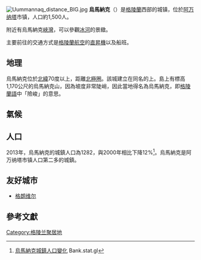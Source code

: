 [[File:Uummannaq_distance_BIG.jpg|thumb]]
'''烏馬納克'''（{{lang-kl|Uummannaq}}）是[[格陵蘭|格陵蘭]]西部的城镇，位於[[阿万纳塔|阿万纳塔]]市镇，人口約1,500人。

附近有烏馬納克[[峽灣|峽灣]]，可以參觀[[冰河|冰河]]的景緻。

主要前往的交通方式是[[格陵蘭航空|格陵蘭航空]]的[[直昇機|直昇機]]以及船班。

==地理==
烏馬納克位於[[北緯|北緯]]70度以上，距離[[北極圈|北極圈]]{{convert|590|km}}。該城建立在同名的{{link-en|烏馬納克島|Uummannaq Island}}上。島上有標高1,170公尺的烏馬納克山，因為坡度非常陡峭，因此當地得名為烏馬納克，即[[格陵蘭語|格陵蘭語]]中「險峻」的意思。

==氣候==
<div style="width:75%; margin-left:auto; margin-right:auto">
{{Weather box
|location = 烏馬納克
|single line = Yes
|metric first = Yes
|Jan high F = 17
|Feb high F = 10
|Mar high F = 13
|Apr high F = 18
|May high F = 36
|Jun high F = 47
|Jul high F = 51
|Aug high F =49
|Sep high F = 40
|Oct high F = 32
|Nov high F =26
|Dec high F = 21
|year high F = 30
|Jan low F = 8
|Feb low F = 1
|Mar low F = 1
|Apr low F = 6
|May low F = 25
|Jun low F = 36
|Jul low F = 41
|Aug low F = 41
|Sep low F = 34
|Oct low F = 26
|Nov low F = 20
|Dec low F = 14
|year low F = 21
|Jan precipitation inch = 0.9
|Feb precipitation inch =0.4
|Mar precipitation inch = 0.4
|Apr precipitation inch = 0.5
|May precipitation inch = 0.4
|Jun precipitation inch = 0.3
|Jul precipitation inch = 0.5
|Aug precipitation inch = 0.5
|Sep precipitation inch = 0.8
|Oct precipitation inch = 0.7
|Nov precipitation inch = 1
|Dec precipitation inch = 1
|year precipitation inch = 7.4
|source 1 = Weatherbase <ref name=Weatherbase>{{cite web
|url=http://www.weatherbase.com/weather/weather.php3?s=21240&refer=wikipedia
|title=Weatherbase: Historical Weather for Uummanaq, Greenland
|publisher=Weatherbase
|year=2011
|accessdate=2011-11-24
|archive-date=2020-12-15
|archive-url=https://web.archive.org/web/20201215150505/http://www.weatherbase.com/weather/weather.php3?s=21240&refer=wikipedia
|dead-url=no
}}</ref>
|date=November 2011
}}
</div>

==人口==
2013年，烏馬納克的城鎮人口為1282，與2000年相比下降12%<ref name="localpop">{{link-en|格陵蘭統計局|Statistics Greenland}} [http://bank.stat.gl/pxweb/en/Greenland/Greenland__BE__BE01__BE0120/BEXST3.PX/table/tableViewLayout1/?rxid=f4c1d410-cfb5-4f74-8668-cbbb4f114df6 烏馬納克城鎮人口變化]{{Dead link}} Bank.stat.gl</ref>。烏馬納克是阿万纳塔市镇人口第二多的城鎮。

{{wide image|Uummannaq-population-dynamics.png|1000px|alt=Uummannaq population dynamics|烏馬納克人口變化，1991-2010. ''來源：{{link-en|格陵蘭統計局|Statistics Greenland}}''<ref name="localpop"/>}}

==友好城市==
* {{FRA}} [[格朗维尔|格朗维尔]]

==參考文獻==
{{reflist}}

{{格陵蘭小作品}}

[[Category:格陵兰聚居地|Category:格陵兰聚居地]]